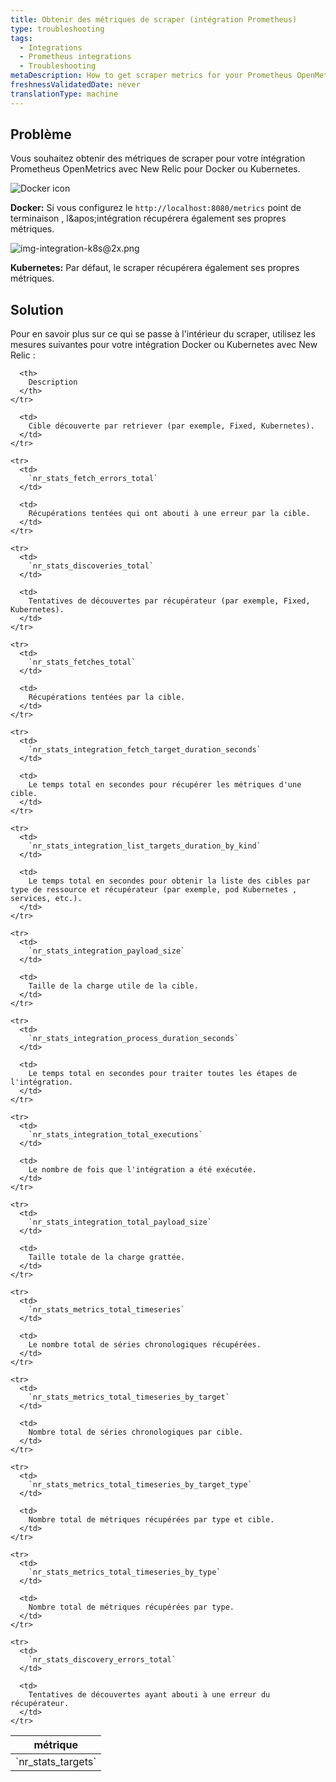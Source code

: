 ```yaml
---
title: Obtenir des métriques de scraper (intégration Prometheus)
type: troubleshooting
tags:
  - Integrations
  - Prometheus integrations
  - Troubleshooting
metaDescription: How to get scraper metrics for your Prometheus OpenMetrics integration with New Relic for Docker or Kubernetes.
freshnessValidatedDate: never
translationType: machine
---
```


## Problème

Vous souhaitez obtenir des métriques de scraper pour votre intégration Prometheus OpenMetrics avec New Relic pour Docker ou Kubernetes.

<img title="Docker icon" alt="Docker icon" src="/images/os_icon_docker.webp" />

<DNT>**Docker:**</DNT> Si vous configurez le `http://localhost:8080/metrics` point de terminaison , l&amp;apos;intégration récupérera également ses propres métriques.

<img title="img-integration-k8s@2x.png" alt="img-integration-k8s@2x.png" src="/images/os_icon_k8.webp" />

<DNT>**Kubernetes:**</DNT> Par défaut, le scraper récupérera également ses propres métriques.

## Solution

Pour en savoir plus sur ce qui se passe à l'intérieur du scraper, utilisez les mesures suivantes pour votre intégration Docker ou Kubernetes avec New Relic :

<table>
  <thead>
    <tr>
      <th>
        métrique
      </th>

      <th>
        Description
      </th>
    </tr>
  </thead>

  <tbody>
    <tr>
      <td>
        `nr_stats_targets`
      </td>

      <td>
        Cible découverte par retriever (par exemple, Fixed, Kubernetes).
      </td>
    </tr>

    <tr>
      <td>
        `nr_stats_fetch_errors_total`
      </td>

      <td>
        Récupérations tentées qui ont abouti à une erreur par la cible.
      </td>
    </tr>

    <tr>
      <td>
        `nr_stats_discoveries_total`
      </td>

      <td>
        Tentatives de découvertes par récupérateur (par exemple, Fixed, Kubernetes).
      </td>
    </tr>

    <tr>
      <td>
        `nr_stats_fetches_total`
      </td>

      <td>
        Récupérations tentées par la cible.
      </td>
    </tr>

    <tr>
      <td>
        `nr_stats_integration_fetch_target_duration_seconds`
      </td>

      <td>
        Le temps total en secondes pour récupérer les métriques d'une cible.
      </td>
    </tr>

    <tr>
      <td>
        `nr_stats_integration_list_targets_duration_by_kind`
      </td>

      <td>
        Le temps total en secondes pour obtenir la liste des cibles par type de ressource et récupérateur (par exemple, pod Kubernetes , services, etc.).
      </td>
    </tr>

    <tr>
      <td>
        `nr_stats_integration_payload_size`
      </td>

      <td>
        Taille de la charge utile de la cible.
      </td>
    </tr>

    <tr>
      <td>
        `nr_stats_integration_process_duration_seconds`
      </td>

      <td>
        Le temps total en secondes pour traiter toutes les étapes de l'intégration.
      </td>
    </tr>

    <tr>
      <td>
        `nr_stats_integration_total_executions`
      </td>

      <td>
        Le nombre de fois que l'intégration a été exécutée.
      </td>
    </tr>

    <tr>
      <td>
        `nr_stats_integration_total_payload_size`
      </td>

      <td>
        Taille totale de la charge grattée.
      </td>
    </tr>

    <tr>
      <td>
        `nr_stats_metrics_total_timeseries`
      </td>

      <td>
        Le nombre total de séries chronologiques récupérées.
      </td>
    </tr>

    <tr>
      <td>
        `nr_stats_metrics_total_timeseries_by_target`
      </td>

      <td>
        Nombre total de séries chronologiques par cible.
      </td>
    </tr>

    <tr>
      <td>
        `nr_stats_metrics_total_timeseries_by_target_type`
      </td>

      <td>
        Nombre total de métriques récupérées par type et cible.
      </td>
    </tr>

    <tr>
      <td>
        `nr_stats_metrics_total_timeseries_by_type`
      </td>

      <td>
        Nombre total de métriques récupérées par type.
      </td>
    </tr>

    <tr>
      <td>
        `nr_stats_discovery_errors_total`
      </td>

      <td>
        Tentatives de découvertes ayant abouti à une erreur du récupérateur.
      </td>
    </tr>
  </tbody>
</table>